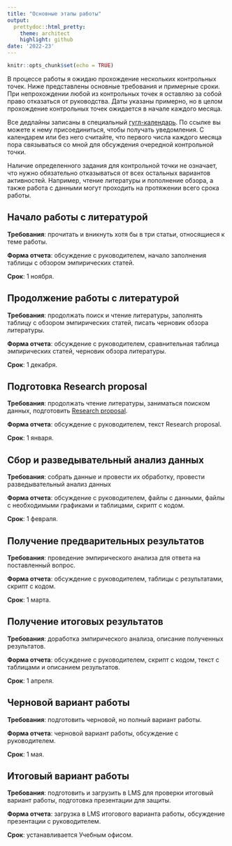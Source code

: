```yaml
---
title: "Основные этапы работы"
output:
  prettydoc::html_pretty:
    theme: architect
    highlight: github
date: '2022-23'
---
```


```r
knitr::opts_chunk$set(echo = TRUE)
```

В процессе работы я ожидаю прохождение нескольких контрольных точек. Ниже представлены основные требования и примерные сроки. При непрохождении любой из контрольных точек я оставляю за собой право отказаться от руководства. Даты указаны примерно, но в целом прохождение контрольных точек ожидается в начале каждого месяца.

Все дедлайны записаны в специальный [гугл-календарь](https://calendar.google.com/calendar/u/0?cid=YWRmZTAzZTg0ZTE1MDVlMTQ2NDRiNzg0NTUxYjkxYTdjOWZhMWY4NjgyZDYzOWI2ZGVmMTAzYzM0NWRkZjI4N0Bncm91cC5jYWxlbmRhci5nb29nbGUuY29t). По ссылке вы можете к нему присоединиться, чтобы получать уведомления. С календарем или без него считайте, что первого числа каждого месяца пора связываться со мной для обсуждения очередной контрольной точки. 

Наличие определенного задания для контрольной точки не означает, что нужно обязательно отказываться от всех остальных вариантов активностей. Например, чтение литературы и пополнение обзора, а также работа с данными могут проходить на протяжении всего срока работы. 


## Начало работы с литературой

**Требования**: прочитать и вникнуть хотя бы в три статьи, относящиеся к теме работы. 

**Форма отчета**: обсуждение с руководителем, начало заполнения таблицы с обзором эмпирических статей.

**Срок**: 1 ноября.


## Продолжение работы с литературой

**Требования**: продолжать поиск и чтение литературы, заполнять таблицу с обзором эмпирических статей, писать черновик обзора литературы. 

**Форма отчета**: обсуждение с руководителем, сравнительная таблица эмпирических статей, черновик обзора литературы.

**Срок**: 1 декабря.


## Подготовка Research proposal

**Требования**: продолжать чтение литературы, заниматься поиском данных, подготовить [Research proposal](RP.html).

**Форма отчета**: обсуждение с руководителем, текст Research proposal.

**Срок**: 1 января.


## Сбор и разведывательный анализ данных

**Требования**: собрать данные и провести их обработку, провести разведывательный анализ данных

**Форма отчета**: обсуждение с руководителем, файлы с данными, файлы с необходимыми графиками и таблицами, скрипт с кодом.

**Срок**: 1 февраля.


## Получение предварительных результатов

**Требования**: проведение эмпирического анализа для ответа на поставленный вопрос. 

**Форма отчета**: обсуждение с руководителем, таблицы с результатами, скрипт с кодом.

**Срок**: 1 марта.


## Получение итоговых результатов

**Требования**: доработка эмпирического анализа, описание полученных результатов.

**Форма отчета**: обсуждение с руководителем, скрипт с кодом, текст с таблицами и описанием результатов.

**Срок**: 1 апреля. 


## Черновой вариант работы

**Требования**: подготовить черновой, но полный вариант работы. 

**Форма отчета**: черновой вариант работы, обсуждение с руководителем.  

**Срок**: 1 мая.


## Итоговый вариант работы

**Требования**: подготовить и загрузить в LMS для проверки итоговый вариант работы, подготовка презентации для защиты. 

**Форма отчета**: загрузка в LMS итогового варианта работы, обсуждение презентации с руководителем.

**Срок**: устанавливается Учебным офисом.
